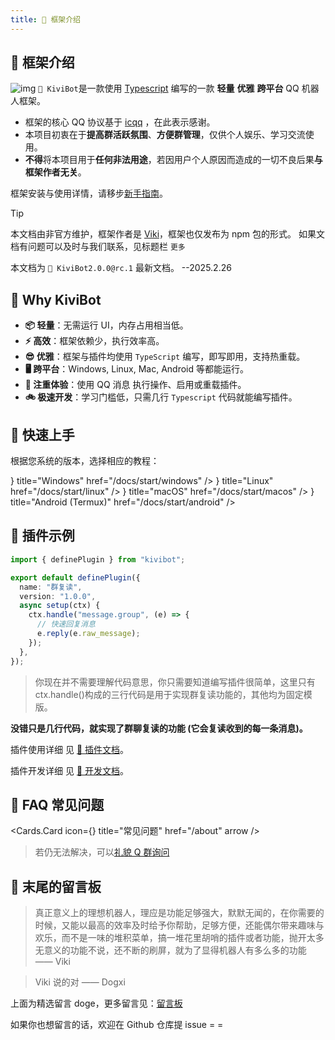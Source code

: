 ```yaml
---
title: 🧐 框架介绍
---
```


## 🧐 框架介绍

![img](/kivibot-logo.png)
`🤖 KiviBot`是一款使用 [Typescript](https://www.typescriptlang.org/) 编写的一款 **轻量** **优雅** **跨平台** QQ 机器人框架。

- 框架的核心 QQ 协议基于 [icqq](https://icqq.pages.dev/) ，在此表示感谢。
- 本项目初衷在于**提高群活跃氛围**、**方便群管理**，仅供个人娱乐、学习交流使用。
- **不得**将本项目用于**任何非法用途**，若因用户个人原因而造成的一切不良后果**与框架作者无关**。

框架安装与使用详情，请移步[新手指南](/docs/start)。

> [!TIP]
>
> 本文档由非官方维护，框架作者是 [Viki](https://viki.moe/)，框架也仅发布为 npm 包的形式。
> 如果文档有问题可以及时与我们联系，见标题栏 `更多`

本文档为 `🤖 KiviBot2.0.0@rc.1` 最新文档。 --2025.2.26

## 🫨 Why KiviBot

- **📦 轻量**：无需运行 UI，内存占用相当低。
- **⚡️ 高效**：框架依赖少，执行效率高。
- **😎 优雅**：框架与插件均使用 `TypeScript` 编写，即写即用，支持热重载。
- **🖥️ 跨平台**：Windows, Linux, Mac, Android 等都能运行。
- **🥚 注重体验**：使用 QQ 消息 执行操作、启用或重载插件。
- **🚲 极速开发**：学习门槛低，只需几行 `Typescript` 代码就能编写插件。

## 🥚 快速上手

根据您系统的版本，选择相应的教程：


<Cards>
  <Cards.Card
    icon={<WindowsIcon />}
    title="Windows"
    href="/docs/start/windows"
  />
  <Cards.Card 
    icon={<LinuxIcon />} 
    title="Linux" 
    href="/docs/start/linux" 
  />
  <Cards.Card
    icon={<AppleIcon />}
    title="macOS"
    href="/docs/start/macos"
  />
  <Cards.Card
    icon={<AndroidIcon />}
    title="Android (Termux)"
    href="/docs/start/android"
  />
</Cards>

## 🍃 插件示例

```typescript
import { definePlugin } from "kivibot";

export default definePlugin({
  name: "群复读",
  version: "1.0.0",
  async setup(ctx) {
    ctx.handle("message.group", (e) => {
      // 快速回复消息
      e.reply(e.raw_message);
    });
  },
});
```

> 你现在并不需要理解代码意思，你只需要知道编写插件很简单，这里只有 ctx.handle()构成的三行代码是用于实现群复读功能的，其他均为固定模版。

**没错只是几行代码，就实现了群聊复读的功能 (它会复读收到的每一条消息)。**

插件使用详细 见 [🧩 插件文档](/docs/plugins)。

插件开发详细 见 [🐣 开发文档](/docs/plugins)。

## 🤕 FAQ 常见问题 
 
<Cards.Card
  icon={<TipIcon />}
  title="常见问题"
  href="/about"
  arrow
/>

> 若仍无法解决，可以[礼貌 Q 群询问](https://qm.qq.com/cgi-bin/qm/qr?k=fteC6GcYQzcT1nnaBYDVbRWCIUkpIQrk&jump_from=webapi&authKey=GlN8HuZgPU0ze6EMYWk/8ZS5OGKtKZKxWzZjrj/NWMWEXHXVGpDrxJsmZ/feQcwp)

## 📝 末尾的留言板

> 真正意义上的理想机器人，理应是功能足够强大，默默无闻的，在你需要的时候，又能以最高的效率及时给予你帮助，足够方便，还能偶尔带来趣味与欢乐，而不是一味的堆积菜单，搞一堆花里胡哨的插件或者功能，抛开太多无意义的功能不说，还不断的刷屏，就为了显得机器人有多么多的功能 —— Viki

> Viki 说的对 —— Dogxi

上面为精选留言 doge，更多留言见：[留言板](#留言板)

如果你也想留言的话，欢迎在 Github 仓库提 issue = =
